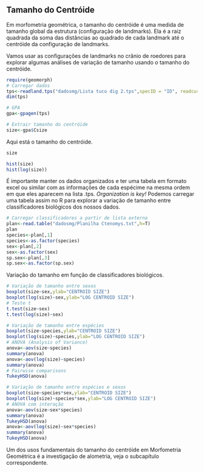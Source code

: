 ## Tamanho do Centróide
Em morfometria geométrica, o tamanho do centróide é uma medida de tamanho global da estrutura (configuração de landmarks). Ela é a raiz quadrada da soma das distâncias ao quadrado de cada landmark até o centróide da configuração de landmarks. 

Vamos usar as configurações de landmarks no crânio de roedores para explorar algumas análises de variação de tamanho usando o tamanho do centróide.
```r
require(geomorph)
# Carregar dados
tps<-readland.tps("dadosmg/Lista tuco dig 2.tps",specID = "ID", readcurves = FALSE)
dim(tps)

# GPA  
gpa<-gpagen(tps)

# Extrair tamanho do centróide
size<-gpa$Csize
```

Aqui está o tamanho do centróide.
```r
size

hist(size)
hist(log(size))
```

É importante manter os dados organizados e ter uma tabela em formato excel ou similar com as informações de cada espécime na mesma ordem em que eles aparecem na lista .tps. *Organization is key!*
Podemos carregar uma tabela assim no R para explorar a variação de tamanho entre classificadores biológicos dos nossos dados.
```r
# Carregar classificadores a partir de lista externa
plan<-read.table("dadosmg/Planilha Ctenomys.txt",h=T)
plan
species<-plan[,1]
species<-as.factor(species)
sex<-plan[,2]
sex<-as.factor(sex)
sp.sex<-plan[,3]
sp.sex<-as.factor(sp.sex)
```

Variação do tamanho em função de classificadores biológicos.
```r
# Variação de tamanho entre sexos
boxplot(size~sex,ylab="CENTROID SIZE")
boxplot(log(size)~sex,ylab="LOG CENTROID SIZE")
# Teste t
t.test(size~sex) 
t.test(log(size)~sex)

# Variação de tamanho entre espécies
boxplot(size~species,ylab="CENTROID SIZE")
boxplot(log(size)~species,ylab="LOG CENTROID SIZE")
# ANOVA (Analysis of Variance)
anova<-aov(size~species) 
summary(anova)
anova<-aov(log(size)~species) 
summary(anova)
# Pairwise comparisons
TukeyHSD(anova)

# Variação de tamanho entre espécies e sexos
boxplot(size~species*sex,ylab="CENTROID SIZE")
boxplot(log(size)~species*sex,ylab="LOG CENTROID SIZE")
# ANOVA com interação
anova<-aov(size~sex*species)
summary(anova)
TukeyHSD(anova)
anova<-aov(log(size)~sex*species)
summary(anova)
TukeyHSD(anova)
```

Um dos usos fundamentais do tamanho do centróide em Morfometria Geométrica é a investigação de alometria, veja o subcapítulo correspondente.


